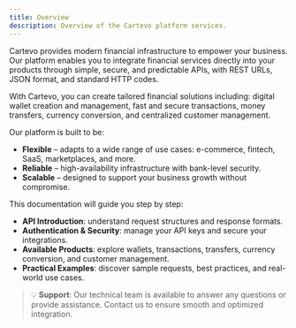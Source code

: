 ```yaml
---
title: Overview
description: Overview of the Cartevo platform services.
---
```


Cartevo provides modern financial infrastructure to empower your business.  
Our platform enables you to integrate financial services directly into your products through simple, secure, and predictable APIs, with REST URLs, JSON format, and standard HTTP codes.

With Cartevo, you can create tailored financial solutions including: digital wallet creation and management, fast and secure transactions, money transfers, currency conversion, and centralized customer management.

Our platform is built to be:

- **Flexible** – adapts to a wide range of use cases: e-commerce, fintech, SaaS, marketplaces, and more.
- **Reliable** – high-availability infrastructure with bank-level security.
- **Scalable** – designed to support your business growth without compromise.

This documentation will guide you step by step:

- **API Introduction**: understand request structures and response formats.
- **Authentication & Security**: manage your API keys and secure your integrations.
- **Available Products**: explore wallets, transactions, transfers, currency conversion, and customer management.
- **Practical Examples**: discover sample requests, best practices, and real-world use cases.

> 💡 **Support**: Our technical team is available to answer any questions or provide assistance. Contact us to ensure smooth and optimized integration.
